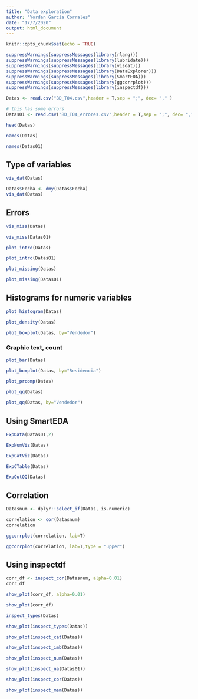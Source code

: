 ---
title: "Data exploration"
author: "Yordan García Corrales"
date: "17/7/2020"
output: html_document
---

```{r setup, include=FALSE}
knitr::opts_chunk$set(echo = TRUE)
```

```{r}
suppressWarnings(suppressMessages(library(rlang)))
suppressWarnings(suppressMessages(library(lubridate)))
suppressWarnings(suppressMessages(library(visdat)))
suppressWarnings(suppressMessages(library(DataExplorer)))
suppressWarnings(suppressMessages(library(SmartEDA)))
suppressWarnings(suppressMessages(library(ggcorrplot)))
suppressWarnings(suppressMessages(library(inspectdf)))
```

```{r}
Datas <- read.csv("BD_T04.csv",header = T,sep = ";", dec= "," )

# this has some errors
Datas01 <- read.csv("BD_T04_errores.csv",header = T,sep = ";", dec= "," )

head(Datas)
```

```{r}
names(Datas)

```

```{r}
names(Datas01)
```

## Type of variables
```{r}
vis_dat(Datas)
```

```{r}
Datas$Fecha <- dmy(Datas$Fecha)
vis_dat(Datas)
```

## Errors
```{r}
vis_miss(Datas)
```

```{r}
vis_miss(Datas01)
```

```{r}
plot_intro(Datas)
```

```{r}
plot_intro(Datas01)
```

```{r}
plot_missing(Datas) 
```

```{r}
plot_missing(Datas01) 
```

## Histograms for numeric variables
```{r}
plot_histogram(Datas)
```

```{r}
plot_density(Datas)
```

```{r}
plot_boxplot(Datas, by="Vendedor")
```

### Graphic text, count
```{r}
plot_bar(Datas)
```

```{r}
plot_boxplot(Datas, by="Residencia")
```

```{r}
plot_prcomp(Datas)
```
```{r}
plot_qq(Datas)
```

```{r}
plot_qq(Datas, by="Vendedor")
```

## Using SmartEDA
```{r}
ExpData(Datas01,2)
```

```{r}
ExpNumViz(Datas)
```
```{r}
ExpCatViz(Datas)
```
```{r}
ExpCTable(Datas)
```

```{r}
ExpOutQQ(Datas)
```

## Correlation
```{r}
Datasnum <- dplyr::select_if(Datas, is.numeric)

correlation <- cor(Datasnum)
correlation
```

```{r}
ggcorrplot(correlation, lab=T)
```
```{r}
ggcorrplot(correlation, lab=T,type = "upper")
```

## Using inspectdf
```{r}
corr_df <- inspect_cor(Datasnum, alpha=0.01)
corr_df
```

```{r}
show_plot(corr_df, alpha=0.01)
```
```{r}
show_plot(corr_df)
```
```{r}
inspect_types(Datas)
```

```{r}
show_plot(inspect_types(Datas))
```

```{r}
show_plot(inspect_cat(Datas))
```

```{r}
show_plot(inspect_imb(Datas))
```
```{r}
show_plot(inspect_num(Datas))
```
```{r}
show_plot(inspect_na(Datas01))
```

```{r}
show_plot(inspect_cor(Datas))
```

```{r}
show_plot(inspect_mem(Datas))
```

